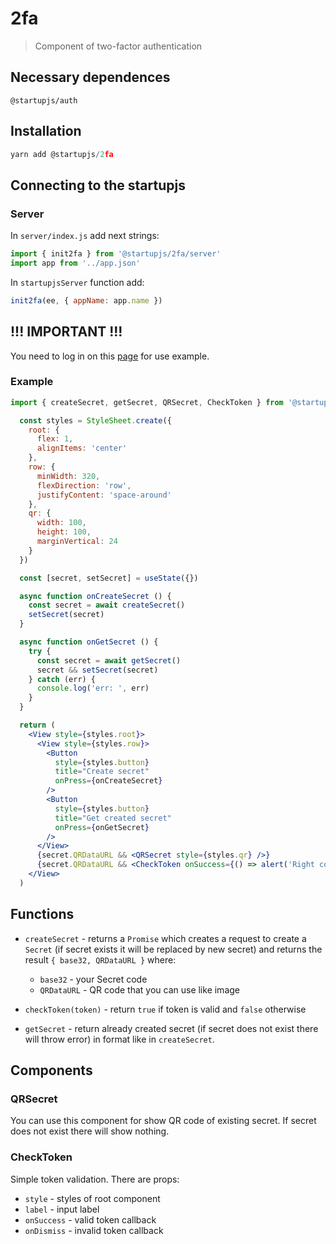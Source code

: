 
# 2fa
> Сomponent of two-factor authentication

## Necessary dependences
  `@startupjs/auth`

## Installation

```js
yarn add @startupjs/2fa
```

## Connecting to the startupjs

### Server

In `server/index.js` add next strings:
```js
import { init2fa } from '@startupjs/2fa/server'
import app from '../app.json'
```

In `startupjsServer` function add:
```js
init2fa(ee, { appName: app.name })
```

## !!! IMPORTANT !!!
You need to log in on this [page](/auth/sign-in) for use example.

### Example
```js
import { createSecret, getSecret, QRSecret, CheckToken } from '@startupjs/2fa'
```

```jsx example
  const styles = StyleSheet.create({
    root: {
      flex: 1,
      alignItems: 'center'
    },
    row: {
      minWidth: 320,
      flexDirection: 'row',
      justifyContent: 'space-around'
    },
    qr: {
      width: 100,
      height: 100,
      marginVertical: 24
    }
  })

  const [secret, setSecret] = useState({})

  async function onCreateSecret () {
    const secret = await createSecret()
    setSecret(secret)
  }

  async function onGetSecret () {
    try {
      const secret = await getSecret()
      secret && setSecret(secret)
    } catch (err) {
      console.log('err: ', err)
    }
  }

  return (
    <View style={styles.root}>
      <View style={styles.row}>
        <Button
          style={styles.button}
          title="Create secret"
          onPress={onCreateSecret}
        />
        <Button
          style={styles.button}
          title="Get created secret"
          onPress={onGetSecret}
        />
      </View>
      {secret.QRDataURL && <QRSecret style={styles.qr} />}
      {secret.QRDataURL && <CheckToken onSuccess={() => alert('Right code')} onDismiss={() => alert('Wrong code')} />}
    </View>
  )
```

## Functions

- `createSecret` - returns a `Promise` which creates a request to create a `Secret` (if secret exists it will be replaced by new secret) and returns the result `{ base32, QRDataURL }` where:
    - `base32` - your Secret code
    - `QRDataURL` - QR code that you can use like image

- `checkToken(token)` - return `true` if token is valid and `false` otherwise

- `getSecret` - return already created secret (if secret does not exist there will throw error) in format like in `createSecret`.

## Components

### QRSecret
  You can use this component for show QR code of existing secret. If secret does not exist there will show nothing.

### CheckToken
  Simple token validation. There are props:
- `style` - styles of root component
- `label` - input label
- `onSuccess` - valid token callback
- `onDismiss` - invalid token callback